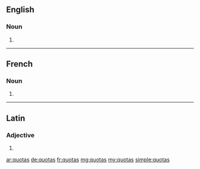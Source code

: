 ==English==

===Noun===
{{head|en|plural}}

# {{plural of|quota|lang=en}}

----

==French==

===Noun===
{{head|fr|plural}}

# {{plural of|quota|lang=fr}}

----

==Latin==

===Adjective===
{{la-adj-form|quotās}}

# {{inflection of|quotus||acc|f|p|lang=la}}

[[ar:quotas]]
[[de:quotas]]
[[fr:quotas]]
[[mg:quotas]]
[[my:quotas]]
[[simple:quotas]]
